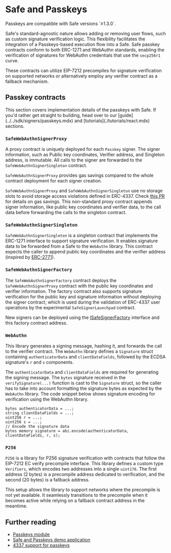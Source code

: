 
# Safe and Passkeys

<Callout type="info" emoji="ℹ️">
  Passkeys are compatible with Safe versions `≥1.3.0`.
</Callout>

Safe's standard-agnostic nature allows adding or removing user flows, such as custom signature verification logic. This flexibility facilitates the integration of a Passkeys-based execution flow into a Safe. Safe passkey contracts conform to both ERC-1271 and WebAuthn standards, enabling the verification of signatures for WebAuthn credentials that use the `secp256r1` curve. 

These contracts can utilize EIP-7212 precompiles for signature verification on supported networks or alternatively employ any verifier contract as a fallback mechanism.

## Passkey contracts

<Callout type="info" emoji="ℹ️">
  This section covers implementation details of the passkeys with Safe. If you'd rather get straight to building, head over to our [guide](../../sdk/signers/passkeys.mdx) and [tutorials](./tutorials/react.mdx) sections.
</Callout>

### `SafeWebAuthnSignerProxy`

A proxy contract is uniquely deployed for each `Passkey` signer. The signer information, such as Public key coordinates, Verifier address, and Singleton address, is immutable. All calls to the signer are forwarded to the `SafeWebAuthnSignerSingleton` contract.

`SafeWebAuthnSignerProxy` provides gas savings compared to the whole contract deployment for each signer creation. 

`SafeWebAuthnSignerProxy` and `SafeWebAuthnSignerSingleton` use no storage slots to avoid storage access violations defined in ERC-4337. Check [this PR](https://github.com/safe-global/safe-modules/pull/370) for details on gas savings. This non-standard proxy contract appends signer information, like public key coordinates and verifier data, to the call data before forwarding the calls to the singleton contract.

### `SafeWebAuthnSignerSingleton`

`SafeWebAuthnSignerSingleton` is a singleton contract that implements the ERC-1271 interface to support signature verification. It enables signature data to be forwarded from a Safe to the `WebAuthn` library. This contract expects the caller to append public key coordinates and the verifier address (inspired by [ERC-2771](https://eips.ethereum.org/EIPS/eip-2771)).

### `SafeWebAuthnSignerFactory`

The `SafeWebAuthnSignerFactory` contract deploys the `SafeWebAuthnSignerProxy` contract with the public key coordinates and verifier information. The factory contract also supports signature verification for the public key and signature information without deploying the signer contract, which is used during the validation of ERC-4337 user operations by the experimental `SafeSignerLaunchpad` contract. 

New signers can be deployed using the [ISafeSignerFactory](https://github.com/safe-global/safe-modules/blob/466a9b8ef169003c5df856c6ecd295e6ecb9e99d/modules/passkey/contracts/interfaces/ISafeSignerFactory.sol) interface and this factory contract address.

### `WebAuthn`

This library generates a signing message, hashing it, and forwards the call to the verifier contract. The `WebAuthn` library defines a `Signature` struct containing `authenticatorData` and `clientDataFields`, followed by the ECDSA signature's `r` and `s` components. 

The `authenticatorData` and `clientDataFields` are required for generating the signing message. The `bytes` signature received in the `verifySignature(...)` function is cast to the `Signature` struct, so the caller has to take into account formatting the signature bytes as expected by the `WebAuthn` library.
The code snippet below shows signature encoding for verification using the WebAuthn library.

```
bytes authenticatorData = ...;
string clientDataFields = ...;
uint256 r = ...;
uint256 s = ...;
// Encode the signature data
bytes memory signature = abi.encode(authenticatorData, clientDataFields, r, s);
```

### `P256`

`P256` is a library for P256 signature verification with contracts that follow the EIP-7212 EC verify precompile interface. This library defines a custom type `Verifiers`, which encodes two addresses into a single `uint176`. The first address (2 bytes) is a precompile address dedicated to verification, and the second (20 bytes) is a fallback address. 

This setup allows the library to support networks where the precompile is not yet available. It seamlessly transitions to the precompile when it becomes active while relying on a fallback contract address in the meantime.

## Further reading

- [Passkeys module](https://github.com/safe-global/safe-modules/blob/466a9b8ef169003c5df856c6ecd295e6ecb9e99d/modules/passkey/README.md)
- [Safe and Passkeys demo application](https://github.com/safe-global/safe-modules/tree/main/examples/4337-passkeys)
- [4337 support for passkeys](https://github.com/safe-global/safe-modules/tree/main/modules/passkey/contracts/4337)